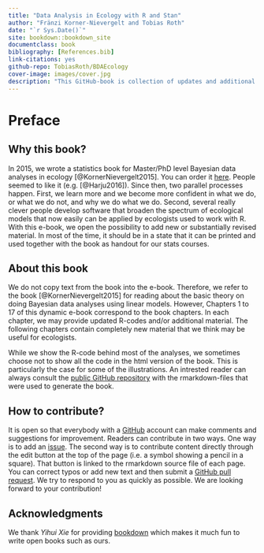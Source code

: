```yaml
--- 
title: "Data Analysis in Ecology with R and Stan"
author: "Fränzi Korner-Nievergelt and Tobias Roth"
date: "`r Sys.Date()`"
site: bookdown::bookdown_site
documentclass: book
bibliography: [References.bib]
link-citations: yes
github-repo: TobiasRoth/BDAEcology
cover-image: images/cover.jpg
description: "This GitHub-book is collection of updates and additional material to the book Bayesian Data Analysis in Ecology Using Linear Models with R, BUGS, and STAN."
---
```


# Preface {-}

## Why this book? {-}
In 2015, we wrote a statistics book for Master/PhD level Bayesian data analyses in ecology [@KornerNievergelt2015]. You can order it [here](https://www.elsevier.com/books/bayesian-data-analysis-in-ecology-using-linear-models-with-r-bugs-and-stan/korner-nievergelt/978-0-12-801370-0). People seemed to like it (e.g. [@Harju2016]). Since then, two parallel processes happen. First, we learn more and we become more confident in what we do, or what we do not, and why we do what we do. Second, several really clever people develop software that broaden the spectrum of ecological models that now easily can be applied by ecologists used to work with R.  With this e-book, we open the possibility to add new or substantially revised material. In most of the time, it should be in a state that it can be printed and used together with the book as handout for our stats courses. 

## About this book {-}
We do not copy text from the book into the e-book. Therefore, we refer to the book [@KornerNievergelt2015] for reading about the basic theory on doing Bayesian data analyses using linear models. However, Chapters 1 to 17 of this dynamic e-book correspond to the book chapters. In each chapter, we may provide updated R-codes and/or additional material. The following chapters contain completely new material that we think may be useful for ecologists. 

While we show the R-code behind most of the analyses, we sometimes choose not to show all the code in the html version of the book. This is particularly the case for some of the illustrations. An intrested reader can always consult the [public GitHub repository](https://github.com/TobiasRoth/BDAEcology) with the rmarkdown-files that were used to generate the book.

## How to contribute? {-}
It is open so that everybody with a [GitHub](https://github.com) account can make comments and suggestions for improvement. Readers can contribute in two ways. One way is to add an [issue](https://github.com/TobiasRoth/BDAEcology/issues). The second way is to contribute content directly through the edit button at the top of the page (i.e. a symbol showing a pencil in a square). That button is linked to the rmarkdown source file of each page. You can correct typos or add new text and then submit a [GitHub pull request](https://help.github.com/articles/about-pull-requests/). We try to respond to you as quickly as possible. We are looking forward to your contribution!

## Acknowledgments {-}
We thank *Yihui Xie* for providing [bookdown](bhttps://bookdown.org/yihui/bookdown/) which makes it much fun to write open books such as ours. 




